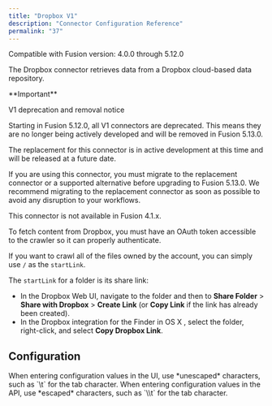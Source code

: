 ```yaml
---
title: "Dropbox V1"
description: "Connector Configuration Reference"
permalink: "37"
---
```


Compatible with Fusion version: 4.0.0 through 5.12.0

The Dropbox connector retrieves data from a Dropbox cloud-based data repository.

<Tip>
**Important**

V1 deprecation and removal notice

Starting in Fusion 5.12.0, all V1 connectors are deprecated. This means they are no longer being actively developed and will be removed in Fusion 5.13.0.

The replacement for this connector is in active development at this time and will be released at a future date.

If you are using this connector, you must migrate to the replacement connector or a supported alternative before upgrading to Fusion 5.13.0. We recommend migrating to the replacement connector as soon as possible to avoid any disruption to your workflows.

</Tip>


<Note>
This connector is not available in Fusion 4.1.x.
</Note>



To fetch content from Dropbox, you must have an OAuth token accessible to the crawler so it can properly authenticate.

If you want to crawl all of the files owned by the account, you can simply use `/` as the `startLink`.

The `startLink` for a folder is its share link:

* In the Dropbox Web UI, navigate to the folder and then to **Share Folder** > **Share with Dropbox** > **Create Link** (or **Copy Link** if the link has already been created).
* In the Dropbox integration for the Finder in OS X , select the folder, right-click, and select **Copy Dropbox Link**.

## Configuration

<Tip>
When entering configuration values in the UI, use *unescaped* characters, such as `\t` for the tab character. When entering configuration values in the API, use *escaped* characters, such as `\\t` for the tab character.
</Tip>




<SchemaParamFields schema={schema}/>
